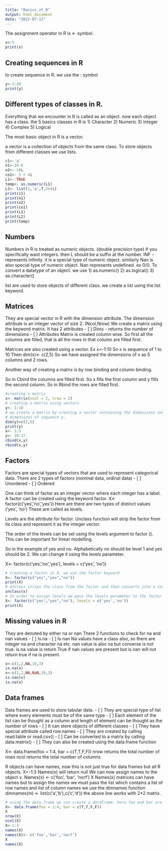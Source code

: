 ```yaml
---
title: "Basics_of_R"
output: html_document
date: "2022-07-13"
---
```


The assignment operator in R is <- symbol. 
```r
x<-5
print(x)
```

## Creating sequences in R
to create sequence in R. we use the : symbol


```r
y<-1:20
print(y)
```


## Different types of classes in R. 

Everything that we encounter in R is called as an object. now each object has a class. 
the 5 basics classes in R is
1) Character
2) Numeric
3) Integer
4) Complex 
5) Logical 

The most basic object in R is a vector. 

a vector is a collection of objects from the same class. 
To store objects from different classes we use lists. 
```r
c1<-'a'
n1<-10.6
n2<- 10L
co1<- 5 + 4i
L1<- TRUE
temp<- as.numeric(L1)
L2<- list(1,'a',T,5+4i)
print(c1)
print(n1)
print(n2)
print(co1)
print(L1)
print(L2)
print(temp)
```


## Numbers 

Numbers in R is treated as numeric objects. (double precision type)
if you specifically want integers. then L should be a suffix at the number.
INF - represents infinity. it is a special type of numeric object. 
similarly Nan is also special type of numeric object. Nan represents undefined. ex 0/0. 
To convert a datatype of an object. we use 
1) as.numeric()
2) as.logical()
3) as.character()


list are used to store objects of different class. 
we create a list using the list keyword.



## Matrices 


They are special vector in R with the dimension attribute. The dimension attribute is an integer vector of size 2. (Ncol,Nrow)
We create a matrix using the keyword matrix. 
It has 2 attributes 
- [ ] Dims - returns the number of dimensions 
- [ ] Attributes 
Matrix is created column wise. 
So first all the columns are filled, that is all the rows in that column are filled first. 

Matrices are also created using a vector. 
Ex x<-1:10
So x is sequence of 1 to 10 
Then dim(x)<- c(2,5)
So we have assigned the dimensions of x as 5 columns and 2 rows. 

Another way of creating a matrix is by row binding and column binding. 

So in Cbind the columns are filled first. So x fills the first column and y fills the second column. 
So in Rbind the rows are filled first. 


```r
#creating a matrix 
x<- matrix(ncol = 2, nrow = 2)
# creating a matrix using vectors
y<- 1:10
# we create a matrix by creating a vector containing the dimensions and assigning the vector as the 
# dimensions of sequence y.
dim(y)=c(2,5)
print(y)
x<- 1:3
y<- 10:12
cbind(x,y)
rbind(x,y)
```


## Factors 



Factors are special types of vectors that are used to represent categorical data. 
There are 2 types of factors (nominal data, ordinal data)
- [ ] Unordered 
- [ ] Ordered 

One can think of factor as an integer vector where each integer has a label. 
A factor can be created using the keyword factor. 
X<- factor(c(‘yes’,’no’,’yes’))
Here are there are two types of distinct values (‘yes’, ‘no’)
These are called as levels.

Levels are the attribute for factor. 
Unclass function will strip the factor from its class and represent it as the integer vector. 

The order of the levels can be set using the levels argument to factor (). This can be important for linear modelling. 

So in the example of yes and no. Alphabetically no should be level 1 and yes should be 2. 
We can change it using the levels parameter. 

X<- factor(c(‘yes’,’no’,’yes’), levels = c(‘yes’, ’no’))

```r
# Creating a factor in R, we use the factor keyword
X<- factor(c("yes","yes","no"))
print(X)
# Unclass strips the class from the factor and then converts into a integer vector
unclass(x)
# In order to assign levels we pass the levels parameter to the factor and manually assign the functions
X<- factor(c("yes","yes","no"), levels = c('yes','no'))
print(X)
```


## Missing values in R

They are denoted by either na or nan 
There 2 functions to check for na and nan values 
- [ ] Is.na
- [ ] Is.nan 
Na values have a class also, so there are integer na and character na etc. 
nan value is also na but converse is not true. 
is.na value is return True if nan values are present but is.nan will not return true if na is present. 
```r
x<-c(1,2,NA,10,3)
is.na(x)
x<-c(1,2,NA,NaN,10,3)
is.nan(x)
is.na(x)
```

## Data frames

Data frames are used to store tabular data. 
- [ ] They are special type of list where every elements must be of the same type 
- [ ] Each element of the list can be thought as a column and length of element can be thought as the number of rows
- [ ] It can store objects of different classes 
- [ ] They have special attribute called row.names 
- [ ] They are created by calling read.table or read.csv()
- [ ] Can be converted to a matrix by calling data.matrix()
- [ ] They can also be created using the data.frame function 
 
X<- data.frame(foo = 1:4, bar = c(T,T,F,F))
nrow returns the total number of rows 
ncol returns the total number of columns 

R objects can have names, now this is not just true for data frames but all R objects. 
X<-1:3
Names(x) will return null 
We can now assign names to the object x. 
Names(x) <- c(‘foo’, ‘bar’, ‘norf’)
X
Names(x) 
matrices can have names but to assign the names we must pass the list which contains a list of row names and list of column names
we use the dimnames function 
dimnames(m) <- list(c('a','b'),c('c','d'))
the above line works with 2*2 matrix.
```r
# using the data.frame we can create a dataframe. here foo and bar are the column names. 
X<- data.frame(foo = 1:4, bar = c(T,T,F,F))
X
nrow(X)
ncol(X)
X<-1:3
names(X)
names(X)<- c('foo','bar','norf')
X
names(X)
```

